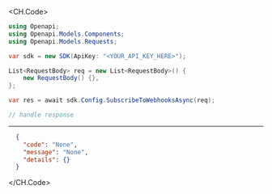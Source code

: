 
<CH.Code>
```csharp SubscribeToWebhooks.cs
using Openapi;
using Openapi.Models.Components;
using Openapi.Models.Requests;

var sdk = new SDK(ApiKey: "<YOUR_API_KEY_HERE>");

List<RequestBody> req = new List<RequestBody>() {
    new RequestBody() {},
};

var res = await sdk.Config.SubscribeToWebhooksAsync(req);

// handle response
```
---

```json Example Response
  {
    "code": "None",
    "message": "None",
    "details": {}
  }
```
</CH.Code>
